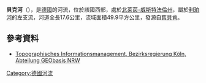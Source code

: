 {{Distinguish|貝克巴赫河|拜爾巴赫河|貝爾根巴赫河|貝克爾巴赫河}}
{{Multiple issues|
{{Expand language|1=de|time=2020-07-09T02:21:40+00:00}}
{{No footnotes|time=2020-07-09T03:48:44+00:00}}
{{Onesource|time=2020-07-09T03:48:44+00:00}}
}}
{{Coord|51|45|47|N|8|46|20|E|display=title}}

'''貝克河'''（{{lang-de|Beke}}），是[[德國|德國]]的河流，位於該國西部，處於[[北萊茵-威斯特法倫州|北萊茵-威斯特法倫州]]，屬於[[利珀河|利珀河]]的左支流，河道全長17.6公里，流域面積49.9平方公里，發源自[[舊貝肯|舊貝肯]]。

==參考資料==
* [http://www.tim-online.nrw.de/tim-online/nutzung/index.html Topographisches Informationsmanagement, Bezirksregierung Köln, Abteilung GEObasis NRW]{{WebCite|url=https://www.webcitation.org/66qD6yoDr?url=http://www.tim-online.nrw.de/tim-online/nutzung/index.html |date=20120411091906 |dateformat=iso }}

{{Germany-geo-stub}}
[[Category:德國河流|Category:德國河流]]